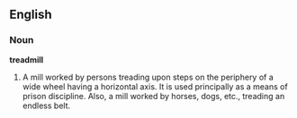 ==English==

===Noun===

'''treadmill'''

#A mill worked by persons treading upon steps on the periphery of a wide wheel having a horizontal axis. It is used principally as a means of prison discipline. Also, a mill worked by horses, dogs, etc., treading an endless belt.